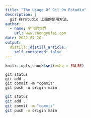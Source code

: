```yaml
---
title: "The Usage Of Git On Rstudio"
description: |
  git 在rstudio 上面的使用方法.
author:
  - name: 宇飞的世界
    url: www.zhongyufei.com
date: 2022-07-20
output:
  distill::distill_article:
    self_contained: false
---
```


```r
knitr::opts_chunk$set(echo = FALSE)
```

    git status
    git add .
    git commit -m "commit"
    git push -u origin main

```bash
git status
git add .
git commit -m "commit"
git push -u origin main
```

